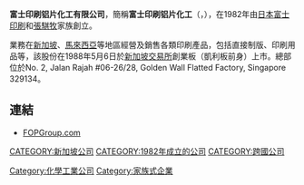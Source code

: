 '''富士印刷铝片化工有限公司'''，簡稱'''富士印刷铝片化工'''（'''{{lang-en|Fuji Offset Plates Manufacturing Limited}}'''，{{sgx|508}}），在1982年由[[日本|日本]][[富士印刷|富士印刷]]和[[張騏牧|張騏牧]]家族創立。

業務在[[新加坡|新加坡]]、[[馬來西亞|馬來西亞]]等地區經營及銷售各類印刷產品，包括直接制版、印刷用品等，該股份在1988年5月6日於[[新加坡交易所|新加坡交易所]]創業板（凱利板前身）上市。總部位於No. 2, Jalan Rajah #06-26/28, Golden Wall Flatted Factory, Singapore  329134。

==連結==
*[http://www.fopgroup.com FOPGroup.com] {{Wayback|url=http://www.fopgroup.com/ |date=20200924123029 }}

[[Category:化學工業公司|Category:化學工業公司]]
[[CATEGORY:新加坡公司|CATEGORY:新加坡公司]]
[[CATEGORY:1982年成立的公司|CATEGORY:1982年成立的公司]]
[[Category:家族式企業|Category:家族式企業]]
[[CATEGORY:跨國公司|CATEGORY:跨國公司]]